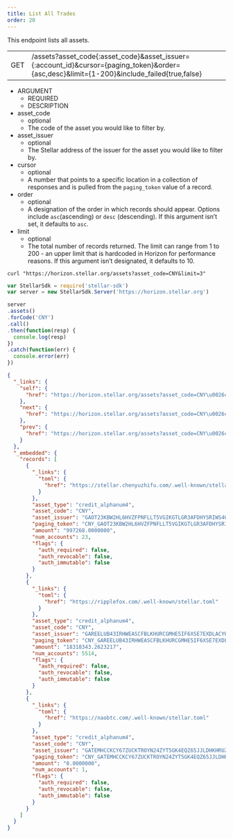 ```yaml
---
title: List All Trades
order: 20
---
```



This endpoint lists all assets.

<Endpoint>

|     |                              |
| --- | ---------------------------- |
| GET | /assets?asset_code{:asset_code}&asset_issuer={:account_id}&cursor={paging_token}&order={asc,desc}&limit={1-200}&include_failed{true,false} |

</Endpoint>

<AttributeTable>

- ARGUMENT
  - REQUIRED
  - DESCRIPTION
- asset_code
  - optional
  - The code of the asset you would like to filter by.
- asset_issuer
  - optional
  - The Stellar address of the issuer for the asset you would like to filter by.
- cursor
  - optional
  - A number that points to a specific location in a collection of responses and is pulled from the `paging_token` value of a record.
- order
  - optional
  - A designation of the order in which records should appear. Options include `asc`(ascending) or `desc` (descending). If this argument isn’t set, it defaults to `asc`.
- limit
  - optional
  - The total number of records returned. The limit can range from 1 to 200 - an upper limit that is hardcoded in Horizon for performance reasons. If this argument isn’t designated, it defaults to 10.

</AttributeTable>

<CodeExample title="Example Request">

```curl
curl "https://horizon.stellar.org/assets?asset_code=CNY&limit=3"
```

```JavaScript
var StellarSdk = require('stellar-sdk')
var server = new StellarSdk.Server('https://horizon.stellar.org')

server
.assets()
.forCode('CNY')
.call()
.then(function(resp) {
  console.log(resp)
})
.catch(function(err) {
  console.error(err)
})
```

</CodeExample>

<ExampleResponse title="Example Response">

```json
{
  "_links": {
    "self": {
      "href": "https://horizon.stellar.org/assets?asset_code=CNY\u0026cursor=\u0026limit=3\u0026order=asc"
    },
    "next": {
      "href": "https://horizon.stellar.org/assets?asset_code=CNY\u0026cursor=CNY_GATEMHCCKCY67ZUCKTROYN24ZYT5GK4EQZ65JJLDHKHRUZI3EUEKMTCH_credit_alphanum4\u0026limit=3\u0026order=asc"
    },
    "prev": {
      "href": "https://horizon.stellar.org/assets?asset_code=CNY\u0026cursor=CNY_GAOT23KBW2HL6HVZFPNFLLT5VGIKGTLGR3AFDHYSRIWS4QKBYRPUW4N3_credit_alphanum4\u0026limit=3\u0026order=desc"
    }
  },
  "_embedded": {
    "records": [
      {
        "_links": {
          "toml": {
            "href": "https://stellar.chenyuzhifu.com/.well-known/stellar.toml"
          }
        },
        "asset_type": "credit_alphanum4",
        "asset_code": "CNY",
        "asset_issuer": "GAOT23KBW2HL6HVZFPNFLLT5VGIKGTLGR3AFDHYSRIWS4QKBYRPUW4N3",
        "paging_token": "CNY_GAOT23KBW2HL6HVZFPNFLLT5VGIKGTLGR3AFDHYSRIWS4QKBYRPUW4N3_credit_alphanum4",
        "amount": "997268.0000000",
        "num_accounts": 23,
        "flags": {
          "auth_required": false,
          "auth_revocable": false,
          "auth_immutable": false
        }
      },
      {
        "_links": {
          "toml": {
            "href": "https://ripplefox.com/.well-known/stellar.toml"
          }
        },
        "asset_type": "credit_alphanum4",
        "asset_code": "CNY",
        "asset_issuer": "GAREELUB43IRHWEASCFBLKHURCGMHE5IF6XSE7EXDLACYHGRHM43RFOX",
        "paging_token": "CNY_GAREELUB43IRHWEASCFBLKHURCGMHE5IF6XSE7EXDLACYHGRHM43RFOX_credit_alphanum4",
        "amount": "18318343.2623217",
        "num_accounts": 5514,
        "flags": {
          "auth_required": false,
          "auth_revocable": false,
          "auth_immutable": false
        }
      },
      {
        "_links": {
          "toml": {
            "href": "https://naobtc.com/.well-known/stellar.toml"
          }
        },
        "asset_type": "credit_alphanum4",
        "asset_code": "CNY",
        "asset_issuer": "GATEMHCCKCY67ZUCKTROYN24ZYT5GK4EQZ65JJLDHKHRUZI3EUEKMTCH",
        "paging_token": "CNY_GATEMHCCKCY67ZUCKTROYN24ZYT5GK4EQZ65JJLDHKHRUZI3EUEKMTCH_credit_alphanum4",
        "amount": "0.0000000",
        "num_accounts": 1,
        "flags": {
          "auth_required": false,
          "auth_revocable": false,
          "auth_immutable": false
        }
      }
    ]
  }
}
```

</ExampleResponse>
